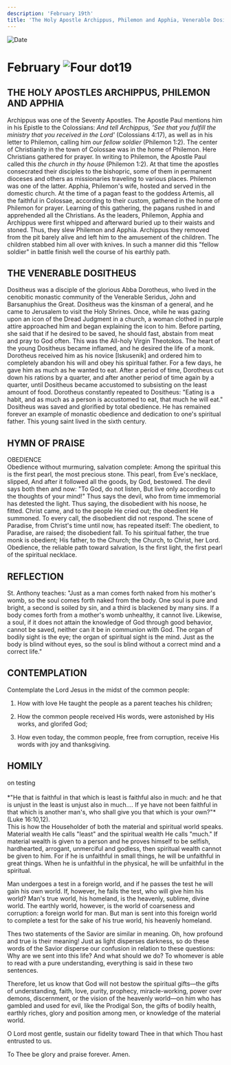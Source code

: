```yaml
---
description: 'February 19th'
title: 'The Holy Apostle Archippus, Philemon and Apphia, Venerable Dositheus'
---
```


<RunningHead />
<Image src="/title-imprint.png" height={68} width={50} alt="Date" className="title-imprint"/>

# <div id="date">February <Image className="four-dot" src="/four-dot.png" height={15} width={15} alt="Four dot" />19</div>

## THE HOLY APOSTLES ARCHIPPUS, PHILEMON AND APPHIA

Archippus was one of the Seventy Apostles. The Apostle Paul mentions him in his Epistle to the Colossians: *And tell Archippus, 'See that you fulfill the ministry that you received in the Lord'* (Colossians 4:17), as well as in his letter to Philemon, calling him *our fellow soldier* (Philemon 1:2). The center of Christianity in the town of Colossae was in the home of Philemon. Here Christians gathered for prayer. In writing to Philemon, the Apostle Paul called this *the church in thy house* (Philemon 1:2). At that time the apostles consecrated their disciples to the bishopric, some of them in permanent dioceses and others as missionaries traveling to various places. Philemon was one of the latter. Apphia, Philemon's wife, hosted and served in the domestic church. At the time of a pagan feast to the goddess Artemis, all the faithful in Colossae, according to their custom, gathered in the home of Philemon for prayer. Learning of this gathering, the pagans rushed in and apprehended all the Christians.  As the leaders, Philemon, Apphia and Archippus were first whipped and afterward buried up to their waists and stoned. Thus, they slew Philemon and Apphia. Archippus they removed from the pit barely alive and left him to the amusement of the children. The children stabbed him all over with knives. In such a manner did this "fellow soldier" in battle finish well the course of his earthly path.

## THE VENERABLE DOSITHEUS

Dositheus was a disciple of the glorious Abba Dorotheus, who lived in the cenobitic monastic community of the Venerable Seridus, John and Barsanuphius the Great. Dositheus was the kinsman of a general, and he came to Jerusalem to visit the Holy Shrines. Once, while he was gazing upon an icon of the Dread Judgment in a church, a woman clothed in purple attire approached him and began explaining the icon to him. Before parting, she said that if he desired to be saved, he should fast, abstain from meat and pray to God often. This was the All-holy Virgin Theotokos. The heart of the young Dositheus became inflamed, and he desired the life of a monk. Dorotheus received him as his novice [Iskusenik] and ordered him to completely abandon his will and obey his spiritual father. For a few days, he gave him as much as he wanted to eat. After a period of time, Dorotheus cut down his rations by a quarter, and after another period of time again by a quarter, until Dositheus became accustomed to subsisting on the least amount of food. Dorotheus constantly repeated to Dositheus: "Eating is a habit, and as much as a person is accustomed to eat, that much he will eat." Dositheus was saved and glorified by total obedience. He has remained forever an example of monastic obedience and dedication to one's spiritual father. This young saint lived in the sixth century.


## HYMN OF PRAISE
<div style={{textAlign:'center', color:'crimson', fontWeight:'bold'}}>
OBEDIENCE
</div>
Obedience without murmuring, salvation complete:  
Among the spiritual this is the first pearl, the most precious stone.  
This pearl, from Eve's necklace, slipped,  
And after it followed all the goods, by God, bestowed.  
The devil says both then and now: "To God, do not listen,  
But live only according to the thoughts of your mind!"  
Thus says the devil, who from time immemorial has detested the light.  
Thus saying, the disobedient with his noose, he fitted.  
Christ came, and to the people He cried out; the obedient He summoned.  
To every call, the disobedient did not respond.  
The scene of Paradise, from Christ's time until now, has repeated itself:  
The obedient, to Paradise, are raised; the disobedient fall.  
To his spiritual father, the true monk is obedient;  
His father, to the Church; the Church, to Christ, her Lord.  
Obedience, the reliable path toward salvation,  
Is the first light, the first pearl of the spiritual necklace.  


## REFLECTION

St. Anthony teaches: "Just as a man comes forth naked from his mother's womb, so the soul comes forth naked from the body. One soul is pure and bright, a second is soiled by sin, and a third is blackened by many sins.  If a body comes forth from a mother's womb unhealthy, it cannot live. Likewise, a soul, if it does not attain the knowledge of God through good behavior, cannot be saved, neither can it be in communion with God. The organ of bodily sight is the eye; the organ of spiritual sight is the mind. Just as the body is blind without eyes, so the soul is blind without a correct mind and a correct life."


## CONTEMPLATION

Contemplate the Lord Jesus in the midst of the common people:

1. How with love He taught the people as a parent teaches his children;

2. How the common people received His words, were astonished by His works, and glorifed God;

3. How even today, the common people, free from corruption, receive His words with joy and thanksgiving.


## HOMILY
<div style={{textAlign:'center', color:'crimson', fontWeight:'bold'}}>
on testing
</div><br />
<div style={{textAlign:'right'}}>
*"He that is faithful in that which is least is faithful also in much: and he that is unjust in the least is unjust also in much.... If ye have not been faithful in that which is another man's, who shall give you that which is your own?"* (Luke 16:10,12).
</div>
This is how the Householder of both the material and spiritual world speaks. Material wealth He calls "least" and the spiritual wealth He calls "much." If material wealth is given to a person and he proves himself to be selfish, hardhearted, arrogant, unmerciful and godless, then spiritual wealth cannot be given to him. For if he is unfaithful in small things, he will be unfaithful in great things. When he is unfaithful in the physical, he will be unfaithful in the spiritual.

Man undergoes a test in a foreign world, and if he passes the test he will gain his own world.  If, however, he fails the test, who will give him his world? Man's true world, his homeland, is the heavenly, sublime, divine world. The earthly world, however, is the world of coarseness and corruption: a foreign world for man. But man is sent into this foreign world to complete a test for the sake of his true world, his heavenly homeland.

Thes two statements of the Savior are similar in meaning. Oh, how profound and true is their meaning! Just as light disperses darkness, so do these words of the Savior disperse our confusion in relation to these questions: Why are we sent into this life? And what should we do? To whomever is able to read with a pure understanding, everything is said in these two sentences.

Therefore, let us know that God will not bestow the spiritual gifts—the gifts of understanding, faith, love, purity, prophecy, miracle-working, power over demons, discernment, or the vision of the heavenly world—on him who has gambled and used for evil, like the Prodigal Son, the gifts of bodily health, earthly riches, glory and position among men, or knowledge of the material world.

O Lord most gentle, sustain our fidelity toward Thee in that which Thou hast entrusted to us.

To Thee be glory and praise forever. Amen.